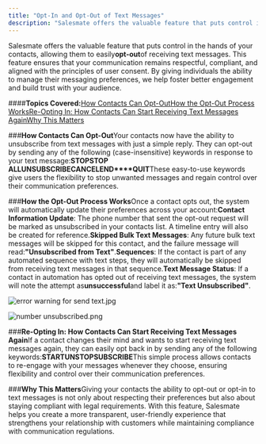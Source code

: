 ```yaml
---
title: "Opt-In and Opt-Out of Text Messages"
description: "Salesmate offers the valuable feature that puts control in the hands of your contacts, allowing them to easily**opt-out**of receiving text messages. T..."
---
```


Salesmate offers the valuable feature that puts control in the hands of your contacts, allowing them to easily**opt-out**of receiving text messages. This feature ensures that your communication remains respectful, compliant, and aligned with the principles of user consent. By giving individuals the ability to manage their messaging preferences, we help foster better engagement and build trust with your audience.

####**Topics Covered:**[H](https://support.salesmate.io/hc/en-us/articles/26437837041561-Opt-In-and-Opt-Out-of-Text-Messages#h_01JJ2MHNTCCEWRA06D8ZGQZ62N)[ow Contacts Can Opt-Out](https://support.salesmate.io/hc/en-us/articles/26437837041561-Opt-In-and-Opt-Out-of-Text-Messages#h_01JJ2MHNTCCEWRA06D8ZGQZ62N)[How the Opt-Out Process Works](https://support.salesmate.io/hc/en-us/articles/26437837041561-Opt-In-and-Opt-Out-of-Text-Messages#h_01JJ2MHNTC92HXSHHW2H654P79)[Re-Opting In: How Contacts Can Start Receiving Text Messages Again](https://support.salesmate.io/hc/en-us/articles/26437837041561-Opt-In-and-Opt-Out-of-Text-Messages#h_01JJ2MHNTC495THHEKH1JJPE4M)[Why This Matters](https://support.salesmate.io/hc/en-us/articles/26437837041561-Opt-In-and-Opt-Out-of-Text-Messages#h_01JJ2MHNTCBM90JQR5GWXPXGES)

###**How Contacts Can Opt-Out**Your contacts now have the ability to unsubscribe from text messages with just a simple reply. They can opt-out by sending any of the following (case-insensitive) keywords in response to your text message:**STOP****STOP ALL****UNSUBSCRIBE****CANCEL****END****QUIT**These easy-to-use keywords give users the flexibility to stop unwanted messages and regain control over their communication preferences.

###**How the Opt-Out Process Works**Once a contact opts out, the system will automatically update their preferences across your account:**Contact Information Update**: The phone number that sent the opt-out request will be marked as unsubscribed in your contacts list. A timeline entry will also be created for reference.**Skipped Bulk Text Messages**: Any future bulk text messages will be skipped for this contact, and the failure message will read:**"Unsubscribed from Text"**.**Sequences**: If the contact is part of any automated sequence with text steps, they will automatically be skipped from receiving text messages in that sequence.**Text Message Status**: If a contact in automation has opted out of receiving text messages, the system will note the attempt as**unsuccessful**and label it as:**"Text Unsubscribed"**.

![error warning for send text.jpg](./images/MicrosoftTeams-image-4.png)

![number unsubscribed.png](./images/error-warning-for-send-text.jpg)

###**Re-Opting In: How Contacts Can Start Receiving Text Messages Again**If a contact changes their mind and wants to start receiving text messages again, they can easily opt back in by sending any of the following keywords:**START****UNSTOP****SUBSCRIBE**This simple process allows contacts to re-engage with your messages whenever they choose, ensuring flexibility and control over their communication preferences.

###**Why This Matters**Giving your contacts the ability to opt-out or opt-in to text messages is not only about respecting their preferences but also about staying compliant with legal requirements. With this feature, Salesmate helps you create a more transparent, user-friendly experience that strengthens your relationship with customers while maintaining compliance with communication regulations.
